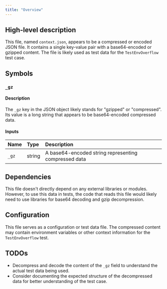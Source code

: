 ```yaml
---
title: "Overview"
---
```


## High-level description
This file, named `context.json`, appears to be a compressed or encoded JSON file. It contains a single key-value pair with a base64-encoded or gzipped content. The file is likely used as test data for the `TestEnvOverflow` test case.

## Symbols

### `_gz`
#### Description
The `_gz` key in the JSON object likely stands for "gzipped" or "compressed". Its value is a long string that appears to be base64-encoded compressed data.

#### Inputs
| Name | Type | Description |
|:-----|:-----|:------------|
| `_gz` | string | A base64-encoded string representing compressed data |

## Dependencies
This file doesn't directly depend on any external libraries or modules. However, to use this data in tests, the code that reads this file would likely need to use libraries for base64 decoding and gzip decompression.

## Configuration
This file serves as a configuration or test data file. The compressed content may contain environment variables or other context information for the `TestEnvOverflow` test.

## TODOs
- Decompress and decode the content of the `_gz` field to understand the actual test data being used.
- Consider documenting the expected structure of the decompressed data for better understanding of the test case.